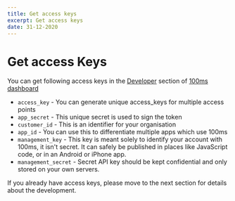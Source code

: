 ```yaml
---
title: Get access keys
excerpt: Get access keys
date: 31-12-2020
---
```


# Get access Keys

You can get following access keys in the [Developer](https://dashboard.100ms.live/login) section of [100ms dashboard](https://dashboard.100ms.live/login)

-   `access_key` - You can generate unique access_keys for multiple access points
-   `app_secret` - This unique secret is used to sign the token
-   `customer_id` - This is an identifier for your organisation
-   `app_id` - You can use this to differentiate multiple apps which use 100ms
-   `management_key` - This key is meant solely to identify your account with 100ms, it isn't secret. It can safely be published in places like JavaScript code, or in an Android or iPhone app.
-   `management_secret` - Secret API key should be kept confidential and only stored on your own servers.

If you already have access keys, please move to the next section for details about the development.
